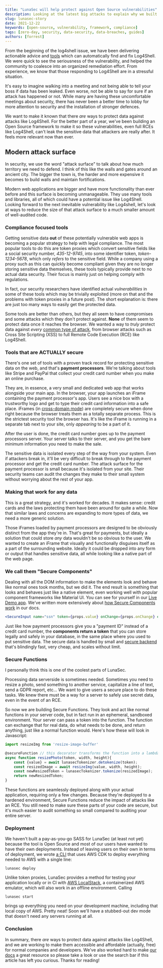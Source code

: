 ```yaml
---
title: "LunaSec will help protect against Open Source vulnerabilities"
description: Looking at the latest big attacks to explain why we built the LunaSec Framework.
slug: lunasec-story
date: 2021-12-22
keywords: [open-source, vulnerability, framework, compliance]
tags: [zero-day, security, data-security, data-breaches, guides]
authors: [forrest]
---
```


<!--
  ~ Copyright by LunaSec (owned by Refinery Labs, Inc)
  ~
  ~ Licensed under the Creative Commons Attribution-ShareAlike 4.0 International
  ~ (the "License"); you may not use this file except in compliance with the
  ~ License. You may obtain a copy of the License at
  ~
  ~ https://creativecommons.org/licenses/by-sa/4.0/legalcode
  ~
  ~ See the License for the specific language governing permissions and
  ~ limitations under the License.
  ~
-->

From the beginning of the log4shell issue, we have been delivering actionable advice and
[tools](/blog/log4j-zero-day-mitigation-guide#automatically-scanning-your-pack) which can
automatically find and fix Log4Shell. We were quick to see the seriousness of the vulnerability,
and helped the community to coalesce into an organized remediation effort. From experience, we
know that those responding to Log4Shell are in a stressful situation.

It's easy to imagine walking into a meeting
 and not being able to tell your boss if data has been leaked. Even worse,
not be able to say for sure if an attack has happened or not.
While many are having these uncomfortable meetings about security, there has never been a better time
to lobby for more attention to security and the installation of stronger defences.

We want to make it known that there *are* ways to protect data against attacks like Log4Shell. For the better part of a year,
we've been building an Open Source framework to make it so these vulnerabilities, even full RCEs like Log4Shell, can't leak the sensitive data
that attackers are really after. It feels more relevant now than ever.

<!--truncate-->

## Modern attack surface
In security, we use the word "attack surface" to talk about how much territory we need to defend.
I think of this like the walls and gates around an ancient city. The bigger
the town is, the harder and more expensive it becomes to build walls and maintain fortifications.

Modern web applications are bigger and have more functionality than ever before and this surface is becoming unmanageable.
They use many tools and libraries, all of which could have a potential issue like Log4Shell. Looking forward to the next
inevitable vulnerability like Log4shell,
let's look at ways to reduce the size of that attack surface to a much smaller amount of well-audited code.

### Compliance focused tools
Getting sensitive data **out** of these potentially vulnerable web apps is becoming a popular strategy to help with legal compliance.
The most popular tools to do this
are token proxies which convert sensitive fields like a social security number, *435-12-9745*,
into some identifier token, *token-1234-5678*, which only _refers_ to the sensitive field. While a company using a proxy such as this can quickly
become compliant given they are no longer storing sensitive data themselves, these tools typically provide next to no actual data security.
Their focus is mainly just on helping comply with regulations.

In fact, our security researchers have identified actual _vulnerabilities_ in some of these tools which may be trivially exploited
(more on that and the problems with token proxies in a future post). The short explanation is:
there are just too many ways to easily get the protected data.

Some tools are better than others, but they all seem to have compromises and some attacks which they don't protect against.
**None** of them seem to protect data once it reaches the browser.
We wanted a way to *truly* protect data against *every* [common type of attack](/pages/how-it-works/security/vulns-and-mitigations),
from browser attacks such as Cross Site Scripting (XSS) to full Remote Code Execution (RCE) like Log4Shell.

### Tools that are ACTUALLY secure
There's one set of tools with a proven track record for protecting sensitive data on the web, and that's **payment processors**.
We're talking about tools like Stripe and PayPal that collect your credit card number when you make an online purchase.

They are, in essence, a very small and dedicated web app that
works alongside your main app. In the browser, your app launches an iFrame containing the payment processor's app. Users see a nice box with a trustworthy logo
and get to type their credit card information into a safe place. iFrames (in [cross-domain mode](/pages/how-it-works/secure-components)) are
completely secure when done right because the browser treats them as a totally separate process. This is the strictest security
tool the browser has. It's like the iFrame is running in a separate tab next to your site, only *appearing* to be a part of it.

After the user is done, the credit card number goes up to the payment processors server. Your server talks to their server,
and you get the bare minimum information you need to make the sale.

The sensitive data is isolated every step of the way from your system. Even if attackers break in,
it'll be very difficult to break through to the payment processor and get the credit card number. The attack surface for the payment processor
is small because it's isolated from your site. Their security teams can audit the changes they make to their small system without worrying about the rest of your app.

### Making that work for any data
This is a great strategy, and it's worked for decades. It makes sense: credit cards and the laws protecting them have been
around for quite a while. Now that similar laws and concerns are expanding to more types of data, we need a more generic solution.

Those iFrames loaded by payment processors are designed to be obviously distinct from the app they're in. That's great for payments,
but ideally a solution that could store *any* data wouldn't be so obvious to the user. We wanted to create an iFrame that visually and functionally disguises
itself as a part of the surrounding website. Ideally it could be dropped into any form or output that handles sensitive data,
all while looking like a native part of the web page.

### We call them "Secure Components"
Dealing with all the DOM information to make the elements look and behave like normal ones took months, but we did it.
The end result is something that looks and behaves just like a native element, even working well with popular
component frameworks like Material UI. You can see for yourself in our [Live Demo app](https://app.lunasec.dev/). We've written
more extensively about [how Secure Components work](/pages/how-it-works/secure-components) in our docs.

```jsx title="A Secure Component in React, replaces a normal <input>"
<SecureInput name="ssn" token={props.value} onChange={props.onChange} errorHandler={props.handleError} />
```
Just like how payment processors give you a "payment ID" instead of a credit card number, the **components return a token** that you
can store legally and safely in your database, in the same place where you used to put sensitive data. The secure data is handled
by small and [secure backend](/pages/how-it-works/tokens) that's blindingly fast, very cheap, and scales without limit.

### Secure Functions
I personally think this is one of the coolest parts of LunaSec.

Processing data serverside is sometimes needed. Sometimes you need to resize a photo, send something to another service,
capitalize a line of text, send a GDPR report, etc... We want to give users a secure place to do these tasks. We knew there must
be a way for a server to safely use secret data, even in the event of an RCE.

So now we are building Secure Functions. They look and act like normal functions in your server code, but in fact run in an ephemeral, sandboxed environment.
Your server can pass a token into the function. The function can exchange that for real data, do what needs to be done, and return anything, just like a normal function would.
Here's how these will look in Javascript:
```typescript title="Secure Photo Resize Example"
import resizeImg from 'resize-image-buffer'

@secureFunction // this decorator transforms the function into a lambda
async function resizePhoto(token, width, height){
    const {value} = await lunasecTokenizer.detokenize(token);
    const resizedImage = await resizeImg(value, width, height);
    const newResizedToken = lunasecTokenizer.tokenize(resizedImage);
    return newResizedToken;
}
```
These functions are seamlessly deployed along with your actual application, requiring only a few changes. Because they're deployed to a hardened environment,
Secure Functions reduce the impact of attacks like an RCE. You still
need to make sure these parts of your code are secure, but it's much easier to audit something so small compared to auditing
your entire server.

### Deployment
We haven't built a pay-as-you-go SASS for LunaSec (at least not yet) because the tool is Open Source and most of our users have wanted to have their own deployments.
Instead of leaving users on their own in terms of deployment, we wrote [a CLI](/pages/deployment/deploy-with-aws) that uses AWS CDK to deploy
everything needed to AWS with a single line:
```shell
lunasec deploy
```

Unlike token proxies, LunaSec provides a method for testing your application locally or in CI with
 [AWS LocalStack](https://github.com/localstack/localstack), a containerized AWS emulator, which will also work in an offline environment. Calling
```shell
lunasec start
```
brings up everything you need on your development machine, including that local copy of AWS.  Pretty neat! Soon we'll have
a stubbed-out dev mode that doesn't need any servers running at all.

### Conclusion
In summary, there *are* ways to protect data against attacks like Log4Shell, and we are working to make them accessible
and affordable (actually, free) for normal companies and developers. We've also worked hard to make [our docs](/pages/overview/introduction)
a great resource so please take a look or use the search bar if
this article has left you curious.  Thanks for reading!
